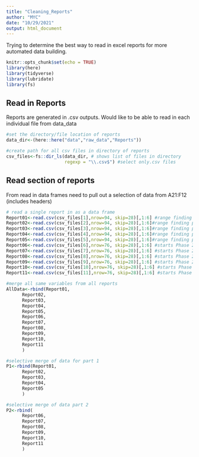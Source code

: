 ---
title: "Cleaning_Reports"
author: "MYC"
date: "10/29/2021"
output: html_document
---
Trying to determine the best way to read in excel reports for more automated data building.

```{r setup, include=FALSE}
knitr::opts_chunk$set(echo = TRUE)
library(here)
library(tidyverse)
library(lubridate)
library(fs)
```
## Read in Reports 
Reports are generated in .csv outputs.
Would like to be able to read in each individual file from data\raw_data\Reports
```{r Path to Reports}
#set the directory/file location of reports
data_dir<-(here::here("data","raw_data","Reports"))

#create path for all csv files in directory of reports
csv_files<-fs::dir_ls(data_dir, # shows list of files in directory
                      regexp = "\\.csv$") #select only.csv files 
```

## Read section of reports
From read in data frames need to pull out a selection of data from A21:F12 (includes headers)

```{r Read and select from Reports}

# read a single report in as a data frame
Report01<-read.csv(csv_files[1],nrow=94, skip=28)[,1:6] #range finding phases
Report02<-read.csv(csv_files[2],nrow=94, skip=28)[,1:6]#range finding phases
Report03<-read.csv(csv_files[3],nrow=94, skip=28)[,1:6]#range finding phases
Report04<-read.csv(csv_files[4],nrow=94, skip=28)[,1:6]#range finding phases
Report05<-read.csv(csv_files[5],nrow=94, skip=28)[,1:6]#range finding phases
Report06<-read.csv(csv_files[6],nrow=76, skip=28)[,1:6] #starts Phase 2
Report07<-read.csv(csv_files[7],nrow=76, skip=28)[,1:6] #starts Phase 2
Report08<-read.csv(csv_files[8],nrow=76, skip=28)[,1:6] #starts Phase 2
Report09<-read.csv(csv_files[9],nrow=76, skip=28)[,1:6] #starts Phase 2
Report10<-read.csv(csv_files[10],nrow=76, skip=28)[,1:6] #starts Phase 2
Report11<-read.csv(csv_files[11],nrow=76, skip=28)[,1:6] #starts Phase 2


```

```{r All Data}
#merge all same variables from all reports
AllData<-rbind(Report01,
      Report02,
      Report03,
      Report04,
      Report05,
      Report06,
      Report07,
      Report08,
      Report09,
      Report10,
      Report11
      )
```

```{r P1}
#selective merge of data for part 1
P1<-rbind(Report01,
      Report02,
      Report03,
      Report04,
      Report05
      )
```


```{r P2}
#selective merge of data part 2
P2<-rbind(
      Report06,
      Report07,
      Report08,
      Report09,
      Report10,
      Report11
      )
```

